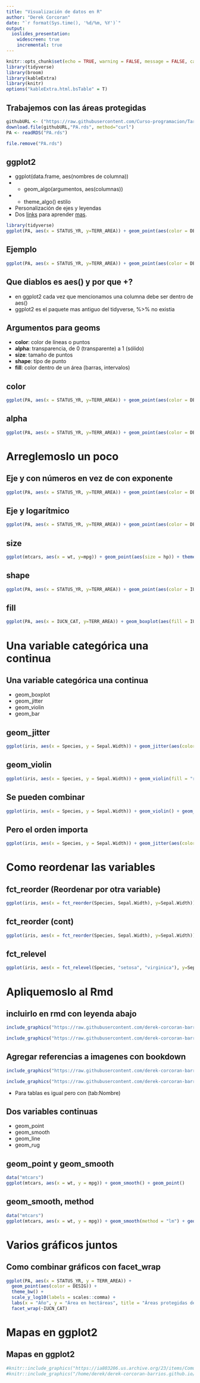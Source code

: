 ```yaml
---
title: "Visualización de datos en R"
author: "Derek Corcoran"
date: "`r format(Sys.time(), '%d/%m, %Y')`"
output:
  ioslides_presentation:
    widescreen: true
    incremental: true
---
```


```r
knitr::opts_chunk$set(echo = TRUE, warning = FALSE, message = FALSE, cache = FALSE, tidy = TRUE, tidy.opts = list(width.cutoff = 50))
library(tidyverse)
library(broom)
library(kableExtra)
library(knitr)
options("kableExtra.html.bsTable" = T)
```

## Trabajemos con las áreas protegidas {.small}

```r
githubURL <- ("https://raw.githubusercontent.com/Curso-programacion/Tarea_1/master/Protected_Areas.rds")
download.file(githubURL,"PA.rds", method="curl")
PA <- readRDS("PA.rds")
```

```r
file.remove("PA.rds")
```


## ggplot2

* ggplot(data.frame, aes(nombres de columna))
* + geom_algo(argumentos, aes(columnas))
* + theme_algo() estilo
* Personalización de ejes y leyendas
* Dos [links](https://ggplot2.tidyverse.org/) para aprender [mas](https://raw.githubusercontent.com/rstudio/cheatsheets/master/data-visualization-2.1.pdf).

```r
library(tidyverse)
ggplot(PA, aes(x = STATUS_YR, y=TERR_AREA)) + geom_point(aes(color = DESIG)) + theme_classic()
```

## Ejemplo

```r
ggplot(PA, aes(x = STATUS_YR, y=TERR_AREA)) + geom_point(aes(color = DESIG)) + theme_classic()
```

## Que diablos es aes() y por que +?

* en ggplot2 cada vez que mencionamos una columna debe ser dentro de aes()
* ggplot2 es el paquete mas antiguo del tidyverse, %>% no existia


## Argumentos para geoms

* **color**: color de líneas o puntos 
* **alpha**: transparencia, de 0 (transparente) a 1 (sólido)
* **size**: tamaño de puntos
* **shape**: típo de punto
* **fill**: color dentro de un área (barras, intervalos)

## color

```r
ggplot(PA, aes(x = STATUS_YR, y=TERR_AREA)) + geom_point(aes(color = DESIG)) + theme_classic()
```

## alpha

```r
ggplot(PA, aes(x = STATUS_YR, y=TERR_AREA)) + geom_point(aes(color = DESIG), alpha = 0.5) + theme_classic()
```

# Arreglemoslo un poco

## Eje y con números en vez de con exponente

```r
ggplot(PA, aes(x = STATUS_YR, y=TERR_AREA)) + geom_point(aes(color = DESIG)) + theme_classic() + scale_y_continuous(labels = scales::comma)
```

## Eje y logarítmico

```r
ggplot(PA, aes(x = STATUS_YR, y=TERR_AREA)) + geom_point(aes(color = DESIG)) + theme_classic() + scale_y_log10(labels = scales::comma)
```

## size

```r
ggplot(mtcars, aes(x = wt, y=mpg)) + geom_point(aes(size = hp)) + theme_classic()
```

## shape

```r

ggplot(PA, aes(x = STATUS_YR, y=TERR_AREA)) + geom_point(aes(color = IUCN_CAT, shape = IUCN_CAT)) + theme_classic() + scale_y_log10(labels = scales::comma)
```

## fill

```r
ggplot(PA, aes(x = IUCN_CAT, y=TERR_AREA)) + geom_boxplot(aes(fill = IUCN_CAT), notch = T) + theme_bw() + scale_y_log10(label = scales::comma)
```

# Una variable categórica una continua

## Una variable categórica una continua

* geom_boxplot
* geom_jitter
* geom_violin
* geom_bar

## geom_jitter

```r
ggplot(iris, aes(x = Species, y = Sepal.Width)) + geom_jitter(aes(color = Species))
```

## geom_violin

```r
ggplot(iris, aes(x = Species, y = Sepal.Width)) + geom_violin(fill = "red")
```

## Se pueden combinar

```r
ggplot(iris, aes(x = Species, y = Sepal.Width)) + geom_violin() + geom_jitter(aes(color = Species))
```

## Pero el orden importa

```r
ggplot(iris, aes(x = Species, y = Sepal.Width)) + geom_jitter(aes(color = Species)) + geom_violin()
```

# Como reordenar las variables

## fct_reorder (Reordenar por otra variable)


```r
ggplot(iris, aes(x = fct_reorder(Species, Sepal.Width), y=Sepal.Width)) + geom_boxplot(aes(fill = Species), notch = T) + theme_bw()
```

## fct_reorder (cont)


```r
ggplot(iris, aes(x = fct_reorder(Species, Sepal.Width), y=Sepal.Width)) + geom_boxplot(aes(fill = Species), notch = T) + theme_bw() + xlab("lo que se me ocurra")
```

## fct_relevel

```r
ggplot(iris, aes(x = fct_relevel(Species, "setosa", "virginica"), y=Sepal.Width)) + geom_boxplot(aes(fill = Species), notch = T) + theme_bw() + xlab("lo que se me ocurra")
```

# Apliquemoslo al Rmd

## incluirlo en rmd con leyenda abajo

```r
include_graphics("https://raw.githubusercontent.com/derek-corcoran-barrios/derek-corcoran-barrios.github.io/master/Clase4/YAML.png")
```


```r
include_graphics("https://raw.githubusercontent.com/derek-corcoran-barrios/derek-corcoran-barrios.github.io/master/Clase4/Chunk.png")
```

## Agregar referencias a imagenes con bookdown

```r
include_graphics("https://raw.githubusercontent.com/derek-corcoran-barrios/derek-corcoran-barrios.github.io/master/Clase4/Bookdown.png")
```

```r
include_graphics("https://raw.githubusercontent.com/derek-corcoran-barrios/derek-corcoran-barrios.github.io/master/Clase4/Bookdown2.png")
```

* Para tablas es igual pero con \ref(tab:Nombre)

## Dos variables continuas

* geom_point
* geom_smooth
* geom_line
* geom_rug

## geom_point y geom_smooth

```r
data("mtcars")
ggplot(mtcars, aes(x = wt, y = mpg)) + geom_smooth() + geom_point()
```

## geom_smooth, method

```r
data("mtcars")
ggplot(mtcars, aes(x = wt, y = mpg)) + geom_smooth(method = "lm") + geom_point()
```

# Varios gráficos juntos

## Como combinar gráficos con facet_wrap



```r
ggplot(PA, aes(x = STATUS_YR, y = TERR_AREA)) +
  geom_point(aes(color = DESIG)) +
  theme_bw() + 
  scale_y_log10(labels = scales::comma) +
  labs(x = "Año", y = "Área en hectáreas", title = "Áreas protegidas de Chile") +
  facet_wrap(~IUCN_CAT)

```

# Mapas en ggplot2

## Mapas en ggplot2

```r
#knitr::include_graphics("https://ia803206.us.archive.org/23/items/Comunas/Metropolitana_Map_Comunas.gif")
#knitr::include_graphics("/home/derek/derek-corcoran-barrios.github.io/Clase4/Patagonia_Chile23.jpeg")
```


